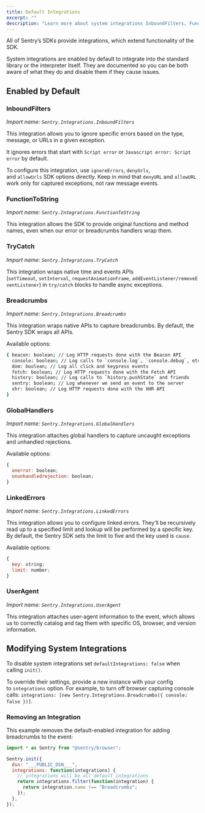 ```yaml
---
title: Default Integrations
excerpt: ""
description: "Learn more about system integrations InboundFilters, FunctionToString, Breadcrumbs, GlobalHandlers, LinkedErrors, and UserAgent that are enabled by default to integrate into the standard library or the interpreter itself."
---
```


All of Sentry’s SDKs provide integrations, which extend functionality of the SDK.

System integrations are enabled by default to integrate into the standard library or the interpreter itself. They are documented so you can be both aware of what they do and disable them if they cause issues.

## Enabled by Default

### InboundFilters

_Import name: `Sentry.Integrations.InboundFilters`_

This integration allows you to ignore specific errors based on the type,
message, or URLs in a given exception.

It ignores errors that start with `Script error` or `Javascript error: Script error` by default.

To configure this integration, use `ignoreErrors`, `denyUrls`,
and `allowUrls` SDK options directly. Keep in mind that `denyURL` and `allowURL`
work only for captured exceptions, not raw message events.

### FunctionToString

_Import name: `Sentry.Integrations.FunctionToString`_

This integration allows the SDK to provide original functions and method names, even when our error or breadcrumbs handlers wrap them.

### TryCatch

_Import name: `Sentry.Integrations.TryCatch`_

This integration wraps native time and events APIs (`setTimeout`, `setInterval`, `requestAnimationFrame`, `addEventListener/removeEventListener`) in `try/catch` blocks to handle async exceptions.

### Breadcrumbs

_Import name: `Sentry.Integrations.Breadcrumbs`_

This integration wraps native APIs to capture breadcrumbs. By default, the Sentry SDK wraps all APIs.

Available options:

```bash
{ beacon: boolean; // Log HTTP requests done with the Beacon API
  console: boolean; // Log calls to `console.log`, `console.debug`, etc
  dom: boolean; // Log all click and keypress events
  fetch: boolean; // Log HTTP requests done with the Fetch API
  history: boolean; // Log calls to `history.pushState` and friends
  sentry: boolean; // Log whenever we send an event to the server
  xhr: boolean; // Log HTTP requests done with the XHR API
}
```

### GlobalHandlers

_Import name: `Sentry.Integrations.GlobalHandlers`_

This integration attaches global handlers to capture uncaught exceptions and unhandled rejections.

Available options:

```javascript
{
  onerror: boolean;
  onunhandledrejection: boolean;
}
```

### LinkedErrors

_Import name: `Sentry.Integrations.LinkedErrors`_

This integration allows you to configure linked errors. They’ll be recursively read up to a specified limit and lookup will be performed by a specific key. By default, the Sentry SDK sets the limit to five and the key used is `cause`.

Available options:

```javascript
{
  key: string;
  limit: number;
}
```

### UserAgent

_Import name: `Sentry.Integrations.UserAgent`_

This integration attaches user-agent information to the event, which allows us to correctly catalog and tag them with specific OS, browser, and version information.

## Modifying System Integrations

To disable system integrations set `defaultIntegrations: false` when calling `init()`.

To override their settings, provide a new instance with your config to `integrations` option. For example, to turn off browser capturing console calls: `integrations: [new Sentry.Integrations.Breadcrumbs({ console: false })]`.

### Removing an Integration

This example removes the default-enabled integration for adding breadcrumbs to the event:

```javascript
import * as Sentry from "@sentry/browser";

Sentry.init({
  dsn: "___PUBLIC_DSN___",
  integrations: function(integrations) {
    // integrations will be all default integrations
    return integrations.filter(function(integration) {
      return integration.name !== "Breadcrumbs";
    });
  },
});
```
